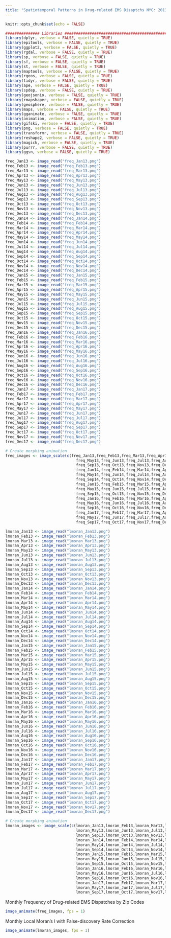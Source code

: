 ```yaml
---
title: "Spatiotemporal Patterns in Drug-related EMS Disaptchs NYC: 2013-2017"
---
```


```r
knitr::opts_chunk$set(echo = FALSE)
```
```r
############### Libraries ##############################################
library(dplyr, verbose = FALSE, quietly = TRUE)
library(epitools, verbose = FALSE, quietly = TRUE)
library(ggplot2, verbose = FALSE, quietly = TRUE)
library(rgdal, verbose = FALSE, quietly = TRUE)
library(sp, verbose = FALSE, quietly = TRUE)
library(sf, verbose = FALSE, quietly = TRUE)
library(st, verbose = FALSE, quietly = TRUE)
library(maptools, verbose = FALSE, quietly = TRUE)
library(rgeos, verbose = FALSE, quietly = TRUE)
library(tidyr, verbose = FALSE, quietly = TRUE)
library(ape, verbose = FALSE, quietly = TRUE)
library(spdep, verbose = FALSE, quietly = TRUE)
library(geojsonio, verbose = FALSE, quietly = TRUE)
library(rmapshaper, verbose = FALSE, quietly = TRUE)
library(geosphere, verbose = FALSE, quietly = TRUE)
library(maps, verbose = FALSE, quietly = TRUE)
library(gganimate, verbose = FALSE, quietly = TRUE)
library(animation, verbose = FALSE, quietly = TRUE)
library(gifski, verbose = FALSE, quietly = TRUE)
library(png, verbose = FALSE, quietly = TRUE)
library(transformr, verbose = FALSE, quietly = TRUE)
library(reshape2, verbose = FALSE, quietly = TRUE)
library(magick, verbose = FALSE, quietly = TRUE)
library(purrr, verbose = FALSE, quietly = TRUE)
library(ggsn, verbose = FALSE, quietly = TRUE)

freq_Jan13 <- image_read("freq_Jan13.png")
freq_Feb13 <- image_read("freq_Feb13.png")
freq_Mar13 <- image_read("freq_Mar13.png")
freq_Apr13 <- image_read("freq_Apr13.png")
freq_May13 <- image_read("freq_May13.png")
freq_Jun13 <- image_read("freq_Jun13.png")
freq_Jul13 <- image_read("freq_Jul13.png")
freq_Aug13 <- image_read("freq_Aug13.png")
freq_Sep13 <- image_read("freq_Sep13.png")
freq_Oct13 <- image_read("freq_Oct13.png")
freq_Nov13 <- image_read("freq_Nov13.png")
freq_Dec13 <- image_read("freq_Dec13.png")
freq_Jan14 <- image_read("freq_Jan14.png")
freq_Feb14 <- image_read("freq_Feb14.png")
freq_Mar14 <- image_read("freq_Mar14.png")
freq_Apr14 <- image_read("freq_Apr14.png")
freq_May14 <- image_read("freq_May14.png")
freq_Jun14 <- image_read("freq_Jun14.png")
freq_Jul14 <- image_read("freq_Jul14.png")
freq_Aug14 <- image_read("freq_Aug14.png")
freq_Sep14 <- image_read("freq_Sep14.png")
freq_Oct14 <- image_read("freq_Oct14.png")
freq_Nov14 <- image_read("freq_Nov14.png")
freq_Dec14 <- image_read("freq_Dec14.png")
freq_Jan15 <- image_read("freq_Jan15.png")
freq_Feb15 <- image_read("freq_Feb15.png")
freq_Mar15 <- image_read("freq_Mar15.png")
freq_Apr15 <- image_read("freq_Apr15.png")
freq_May15 <- image_read("freq_May15.png")
freq_Jun15 <- image_read("freq_Jun15.png")
freq_Jul15 <- image_read("freq_Jul15.png")
freq_Aug15 <- image_read("freq_Aug15.png")
freq_Sep15 <- image_read("freq_Sep15.png")
freq_Oct15 <- image_read("freq_Oct15.png")
freq_Nov15 <- image_read("freq_Nov15.png")
freq_Dec15 <- image_read("freq_Dec15.png")
freq_Jan16 <- image_read("freq_Jan16.png")
freq_Feb16 <- image_read("freq_Feb16.png")
freq_Mar16 <- image_read("freq_Mar16.png")
freq_Apr16 <- image_read("freq_Apr16.png")
freq_May16 <- image_read("freq_May16.png")
freq_Jun16 <- image_read("freq_Jun16.png")
freq_Jul16 <- image_read("freq_Jul16.png")
freq_Aug16 <- image_read("freq_Aug16.png")
freq_Sep16 <- image_read("freq_Sep16.png")
freq_Oct16 <- image_read("freq_Oct16.png")
freq_Nov16 <- image_read("freq_Nov16.png")
freq_Dec16 <- image_read("freq_Dec16.png")
freq_Jan17 <- image_read("freq_Jan17.png")
freq_Feb17 <- image_read("freq_Feb17.png")
freq_Mar17 <- image_read("freq_Mar17.png")
freq_Apr17 <- image_read("freq_Apr17.png")
freq_May17 <- image_read("freq_May17.png")
freq_Jun17 <- image_read("freq_Jun17.png")
freq_Jul17 <- image_read("freq_Jul17.png")
freq_Aug17 <- image_read("freq_Aug17.png")
freq_Sep17 <- image_read("freq_Sep17.png")
freq_Oct17 <- image_read("freq_Oct17.png")
freq_Nov17 <- image_read("freq_Nov17.png")
freq_Dec17 <- image_read("freq_Dec17.png")

# Create morphing animation
freq_images <- image_scale(c(freq_Jan13,freq_Feb13,freq_Mar13,freq_Apr13,
                               freq_May13,freq_Jun13,freq_Jul13,freq_Aug13,
                               freq_Sep13,freq_Oct13,freq_Nov13,freq_Dec13,
                               freq_Jan14,freq_Feb14,freq_Mar14,freq_Apr14,
                               freq_May14,freq_Jun14,freq_Jul14,freq_Aug14,
                               freq_Sep14,freq_Oct14,freq_Nov14,freq_Dec14,
                               freq_Jan15,freq_Feb15,freq_Mar15,freq_Apr15,
                               freq_May15,freq_Jun15,freq_Jul15,freq_Aug15,
                               freq_Sep15,freq_Oct15,freq_Nov15,freq_Dec15,
                               freq_Jan16,freq_Feb16,freq_Mar16,freq_Apr16,
                               freq_May16,freq_Jun16,freq_Jul16,freq_Aug16,
                               freq_Sep16,freq_Oct16,freq_Nov16,freq_Dec16,
                               freq_Jan17,freq_Feb17,freq_Mar17,freq_Apr17,
                               freq_May17,freq_Jun17,freq_Jul17,freq_Aug17,
                               freq_Sep17,freq_Oct17,freq_Nov17,freq_Dec17), "400")

lmoran_Jan13 <- image_read("lmoran_Jan13.png")
lmoran_Feb13 <- image_read("lmoran_Feb13.png")
lmoran_Mar13 <- image_read("lmoran_Mar13.png")
lmoran_Apr13 <- image_read("lmoran_Apr13.png")
lmoran_May13 <- image_read("lmoran_May13.png")
lmoran_Jun13 <- image_read("lmoran_Jun13.png")
lmoran_Jul13 <- image_read("lmoran_Jul13.png")
lmoran_Aug13 <- image_read("lmoran_Aug13.png")
lmoran_Sep13 <- image_read("lmoran_Sep13.png")
lmoran_Oct13 <- image_read("lmoran_Oct13.png")
lmoran_Nov13 <- image_read("lmoran_Nov13.png")
lmoran_Dec13 <- image_read("lmoran_Dec13.png")
lmoran_Jan14 <- image_read("lmoran_Jan14.png")
lmoran_Feb14 <- image_read("lmoran_Feb14.png")
lmoran_Mar14 <- image_read("lmoran_Mar14.png")
lmoran_Apr14 <- image_read("lmoran_Apr14.png")
lmoran_May14 <- image_read("lmoran_May14.png")
lmoran_Jun14 <- image_read("lmoran_Jun14.png")
lmoran_Jul14 <- image_read("lmoran_Jul14.png")
lmoran_Aug14 <- image_read("lmoran_Aug14.png")
lmoran_Sep14 <- image_read("lmoran_Sep14.png")
lmoran_Oct14 <- image_read("lmoran_Oct14.png")
lmoran_Nov14 <- image_read("lmoran_Nov14.png")
lmoran_Dec14 <- image_read("lmoran_Dec14.png")
lmoran_Jan15 <- image_read("lmoran_Jan15.png")
lmoran_Feb15 <- image_read("lmoran_Feb15.png")
lmoran_Mar15 <- image_read("lmoran_Mar15.png")
lmoran_Apr15 <- image_read("lmoran_Apr15.png")
lmoran_May15 <- image_read("lmoran_May15.png")
lmoran_Jun15 <- image_read("lmoran_Jun15.png")
lmoran_Jul15 <- image_read("lmoran_Jul15.png")
lmoran_Aug15 <- image_read("lmoran_Aug15.png")
lmoran_Sep15 <- image_read("lmoran_Sep15.png")
lmoran_Oct15 <- image_read("lmoran_Oct15.png")
lmoran_Nov15 <- image_read("lmoran_Nov15.png")
lmoran_Dec15 <- image_read("lmoran_Dec15.png")
lmoran_Jan16 <- image_read("lmoran_Jan16.png")
lmoran_Feb16 <- image_read("lmoran_Feb16.png")
lmoran_Mar16 <- image_read("lmoran_Mar16.png")
lmoran_Apr16 <- image_read("lmoran_Apr16.png")
lmoran_May16 <- image_read("lmoran_May16.png")
lmoran_Jun16 <- image_read("lmoran_Jun16.png")
lmoran_Jul16 <- image_read("lmoran_Jul16.png")
lmoran_Aug16 <- image_read("lmoran_Aug16.png")
lmoran_Sep16 <- image_read("lmoran_Sep16.png")
lmoran_Oct16 <- image_read("lmoran_Oct16.png")
lmoran_Nov16 <- image_read("lmoran_Nov16.png")
lmoran_Dec16 <- image_read("lmoran_Dec16.png")
lmoran_Jan17 <- image_read("lmoran_Jan17.png")
lmoran_Feb17 <- image_read("lmoran_Feb17.png")
lmoran_Mar17 <- image_read("lmoran_Mar17.png")
lmoran_Apr17 <- image_read("lmoran_Apr17.png")
lmoran_May17 <- image_read("lmoran_May17.png")
lmoran_Jun17 <- image_read("lmoran_Jun17.png")
lmoran_Jul17 <- image_read("lmoran_Jul17.png")
lmoran_Aug17 <- image_read("lmoran_Aug17.png")
lmoran_Sep17 <- image_read("lmoran_Sep17.png")
lmoran_Oct17 <- image_read("lmoran_Oct17.png")
lmoran_Nov17 <- image_read("lmoran_Nov17.png")
lmoran_Dec17 <- image_read("lmoran_Dec17.png")

# Create morphing animation
lmoran_images <- image_scale(c(lmoran_Jan13,lmoran_Feb13,lmoran_Mar13,lmoran_Apr13,
                               lmoran_May13,lmoran_Jun13,lmoran_Jul13,lmoran_Aug13,
                               lmoran_Sep13,lmoran_Oct13,lmoran_Nov13,lmoran_Dec13,
                               lmoran_Jan14,lmoran_Feb14,lmoran_Mar14,lmoran_Apr14,
                               lmoran_May14,lmoran_Jun14,lmoran_Jul14,lmoran_Aug14,
                               lmoran_Sep14,lmoran_Oct14,lmoran_Nov14,lmoran_Dec14,
                               lmoran_Jan15,lmoran_Feb15,lmoran_Mar15,lmoran_Apr15,
                               lmoran_May15,lmoran_Jun15,lmoran_Jul15,lmoran_Aug15,
                               lmoran_Sep15,lmoran_Oct15,lmoran_Nov15,lmoran_Dec15,
                               lmoran_Jan16,lmoran_Feb16,lmoran_Mar16,lmoran_Apr16,
                               lmoran_May16,lmoran_Jun16,lmoran_Jul16,lmoran_Aug16,
                               lmoran_Sep16,lmoran_Oct16,lmoran_Nov16,lmoran_Dec16,
                               lmoran_Jan17,lmoran_Feb17,lmoran_Mar17,lmoran_Apr17,
                               lmoran_May17,lmoran_Jun17,lmoran_Jul17,lmoran_Aug17,
                               lmoran_Sep17,lmoran_Oct17,lmoran_Nov17,lmoran_Dec17), "400")
```

Monthly Frequency of Drug-related EMS Dispatches by Zip Codes

```r
image_animate(freq_images, fps = 1)
```

Monthly Local Moran's I with False-discovery Rate Correction

```r
image_animate(lmoran_images, fps = 1)
```